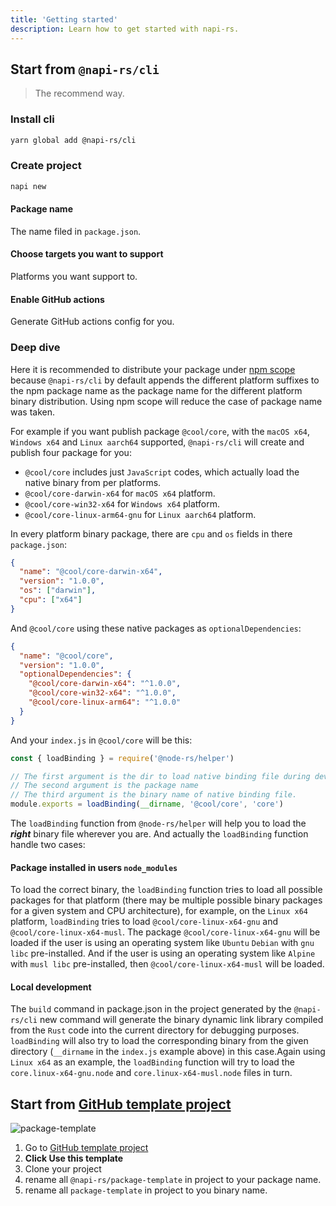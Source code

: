 ```yaml
---
title: 'Getting started'
description: Learn how to get started with napi-rs.
---
```



## Start from `@napi-rs/cli`

> The recommend way.

<GuideVideo />

### Install cli

```bash
yarn global add @napi-rs/cli
```

### Create project

```bash
napi new
```

#### Package name

The name filed in `package.json`.

#### Choose targets you want to support

Platforms you want support to.

#### Enable GitHub actions

Generate GitHub actions config for you.

### Deep dive

Here it is recommended to distribute your package under [npm scope](https://docs.npmjs.com/creating-and-publishing-scoped-public-packages/) because `@napi-rs/cli` by default appends the different platform suffixes to the npm package name as the package name for the different platform binary distribution. Using npm scope will reduce the case of package name was taken.

For example if you want publish package `@cool/core`, with the `macOS x64`, `Windows x64` and `Linux aarch64` supported, `@napi-rs/cli` will create and publish four package for you:

- `@cool/core` includes just `JavaScript` codes, which actually load the native binary from per platforms.
- `@cool/core-darwin-x64` for `macOS x64` platform.
- `@cool/core-win32-x64` for `Windows x64` platform.
- `@cool/core-linux-arm64-gnu` for `Linux aarch64` platform.

In every platform binary package, there are `cpu` and `os` fields in there `package.json`:

```json title=package.json
{
  "name": "@cool/core-darwin-x64",
  "version": "1.0.0",
  "os": ["darwin"],
  "cpu": ["x64"]
}
```

And `@cool/core` using these native packages as `optionalDependencies`:

```json title=package.json
{
  "name": "@cool/core",
  "version": "1.0.0",
  "optionalDependencies": {
    "@cool/core-darwin-x64": "^1.0.0",
    "@cool/core-win32-x64": "^1.0.0",
    "@cool/core-linux-arm64": "^1.0.0"
  }
}
```

And your `index.js` in `@cool/core` will be this:

```js title=index.js
const { loadBinding } = require('@node-rs/helper')

// The first argument is the dir to load native binding file during development.
// The second argument is the package name
// The third argument is the binary name of native binding file.
module.exports = loadBinding(__dirname, '@cool/core', 'core')
```

The `loadBinding` function from `@node-rs/helper` will help you to load the **_right_** binary file wherever you are. And actually the `loadBinding` function handle two cases:

#### Package installed in users `node_modules`

<!-- 为了加载正确二进制文件，`loadBinding` 函数会尝试加载该平台下所有可能的包(在给定系统和 CPU 架构下可能存在多种可能的二进制包)，比如在 `Linux x64` 平台，`loadBinding` 会尝试加载 `@cool/core-linux-x64-gnu` 和 `@cool/core-linux-x64-musl`。 如果用户使用的是 `Ubuntu` `Debian` 等预装 `gnu libc` 的操作系统，则 `@cool/core-linux-x64-gnu` 这个包会被加载进来。而如果用户使用的是 `Alpine` 这种预装 `musl libc` 的操作系统，则 `@cool/core-linux-x64-musl` 会被加载进来。 -->

To load the correct binary, the `loadBinding` function tries to load all possible packages for that platform (there may be multiple possible binary packages for a given system and CPU architecture), for example, on the `Linux x64` platform, `loadBinding` tries to load `@cool/core-linux-x64-gnu` and `@cool/core-linux-x64-musl`. The package `@cool/core-linux-x64-gnu` will be loaded if the user is using an operating system like `Ubuntu` `Debian` with `gnu libc` pre-installed. And if the user is using an operating system like `Alpine` with `musl libc` pre-installed, then `@cool/core-linux-x64-musl` will be loaded.

#### Local development

<!-- `@napi-rs/cli` new 命令生成的项目中，package.json 中的 `build` 命令会将 `Rust` 代码编译出来的二进制动态链接库生成到当前目录下，以方便调试。`loadBinding` 在这种情况下也会尝试从给定目录中(在上面例子的 `index.js` 中是 `__dirname`)加载相应的二进制文件。还是以 `Linux x64` 为例，`loadBinding` 函数会依次尝试加载 `core.linux-x64-gnu.node` 和 `core.linux-x64-musl.node` 文件。 -->

The `build` command in package.json in the project generated by the `@napi-rs/cli` new command will generate the binary dynamic link library compiled from the `Rust` code into the current directory for debugging purposes. `loadBinding` will also try to load the corresponding binary from the given directory (`__dirname` in the `index.js` example above) in this case.Again using `Linux x64` as an example, the `loadBinding` function will try to load the `core.linux-x64-gnu.node` and `core.linux-x64-musl.node` files in turn.

## Start from [GitHub template project](https://github.com/napi-rs/package-template)

![package-template](./package-template.png)

1. Go to [GitHub template project](https://github.com/napi-rs/package-template)
2. **Click Use this template**
3. Clone your project
4. rename all `@napi-rs/package-template` in project to your package name.
5. rename all `package-template` in project to you binary name.
